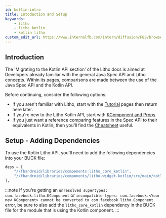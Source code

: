 ```yaml
---
id: kotlin-intro
title: Intoduction and Setup
keywords:
    - litho
    - litho kotlin
    - kotlin litho
custom_edit_url: https://www.internalfb.com/intern/diffusion/FBS/browsefile/master/fbandroid/libraries/components/docs/kotlin/setup-and-intro.mdx
---
```



## Introduction

The 'Migrating to the Kotlin API section' of the Litho docs is aimed at Developers already familiar with the general Java Spec API and Litho concepts. Within its pages, comparisons are made between the use of the Java Spec API and the Kotlin API.

Before continuing, consider the following options:

* If you aren't familiar with Litho, start with the [Tutorial](../tutorial/overview.md) pages then return here later.
* If you're new to the Litho Kotlin API, start with [KComponent and Props](basics.mdx).
* If you just want a reference comparing features in the Spec API to their equivalents in Kotlin, then you'll find the [Cheatsheet](cheatsheet.mdx) useful.

## Setup - Adding Dependencies

To use the Kotlin Litho API, you'll need to add the following dependencies into your BUCK file:

```python title="BUCK"
deps = [
    "//fbandroid/libraries/components:litho_core_kotlin",
    "//fbandroid/libraries/components/litho-widget-kotlin/src/main/kotlin/com/facebook/litho/kotlin/widget:widget", # for widgets
],
```

:::note
If you're getting an `unresolved supertypes: com.facebook.litho.KComponent` or `incompatible types: com.facebook.<Your new KComponent> cannot be converted to com.facebook.litho.Component` error, be sure to also add the `litho_core_kotlin` dependency in the BUCK file for the module that is using the Kotlin component.
:::
